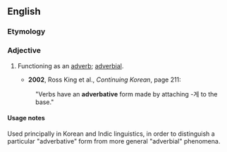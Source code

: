 ==English==

===Etymology===
{{suffix|adverb|ative}}

===Adjective===
{{en-adj|-}}

# {{grammar}} Functioning as an [[adverb]]; [[adverbial]].
#*'''2002''', Ross King et al., ''Continuing Korean'', page 211:
#:"Verbs have an '''adverbative''' form made by attaching -게 to the base."

====Usage notes====

Used principally in Korean and Indic linguistics, in order to distinguish a particular "adverbative" form from more general "adverbial" phenomena.